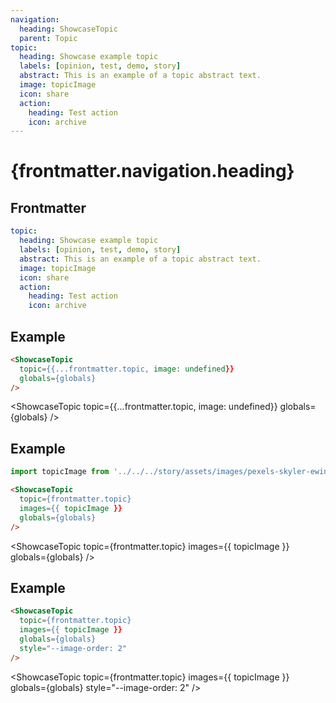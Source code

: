 ```yaml
---
navigation:
  heading: ShowcaseTopic
  parent: Topic
topic:
  heading: Showcase example topic
  labels: [opinion, test, demo, story]
  abstract: This is an example of a topic abstract text.
  image: topicImage
  icon: share
  action:
    heading: Test action
    icon: archive
---
```


# {frontmatter.navigation.heading}
## Frontmatter
```yaml
topic:
  heading: Showcase example topic
  labels: [opinion, test, demo, story]
  abstract: This is an example of a topic abstract text.
  image: topicImage
  icon: share
  action:
    heading: Test action
    icon: archive
```

## Example
```html
<ShowcaseTopic
  topic={{...frontmatter.topic, image: undefined}}
  globals={globals}
/>
```
<ShowcaseTopic
  topic={{...frontmatter.topic, image: undefined}}
  globals={globals}
/>

## Example
```js
import topicImage from '../../../story/assets/images/pexels-skyler-ewing-4596712.jpg'
```
```html
<ShowcaseTopic
  topic={frontmatter.topic}
  images={{ topicImage }}
  globals={globals}
/>
```
<ShowcaseTopic
  topic={frontmatter.topic}
  images={{ topicImage }}
  globals={globals}
/>

## Example
```html
<ShowcaseTopic
  topic={frontmatter.topic}
  images={{ topicImage }}
  globals={globals}
  style="--image-order: 2"
/>
```
<ShowcaseTopic
  topic={frontmatter.topic}
  images={{ topicImage }}
  globals={globals}
  style="--image-order: 2"
/>
